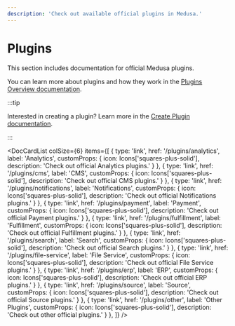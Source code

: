 ```yaml
---
description: 'Check out available official plugins in Medusa.'
---
```



# Plugins

This section includes documentation for official Medusa plugins.

You can learn more about plugins and how they work in the [Plugins Overview documentation](../development/plugins/overview.mdx).

:::tip

Interested in creating a plugin? Learn more in the [Create Plugin documentation](../development/plugins/create).

:::

<!-- vale docs.Acronyms = NO -->

<DocCardList colSize={6} items={[
  {
    type: 'link',
    href: '/plugins/analytics',
    label: 'Analytics',
    customProps: {
      icon: Icons['squares-plus-solid'],
      description: 'Check out official Analytics plugins.'
    }
  },
  {
    type: 'link',
    href: '/plugins/cms',
    label: 'CMS',
    customProps: {
      icon: Icons['squares-plus-solid'],
      description: 'Check out official CMS plugins.'
    }
  },
  {
    type: 'link',
    href: '/plugins/notifications',
    label: 'Notifications',
    customProps: {
      icon: Icons['squares-plus-solid'],
      description: 'Check out official Notifications plugins.'
    }
  },
  {
    type: 'link',
    href: '/plugins/payment',
    label: 'Payment',
    customProps: {
      icon: Icons['squares-plus-solid'],
      description: 'Check out official Payment plugins.'
    }
  },
  {
    type: 'link',
    href: '/plugins/fulfillment',
    label: 'Fulfillment',
    customProps: {
      icon: Icons['squares-plus-solid'],
      description: 'Check out official Fulfillment plugins.'
    }
  },
  {
    type: 'link',
    href: '/plugins/search',
    label: 'Search',
    customProps: {
      icon: Icons['squares-plus-solid'],
      description: 'Check out official Search plugins.'
    }
  },
  {
    type: 'link',
    href: '/plugins/file-service',
    label: 'File Service',
    customProps: {
      icon: Icons['squares-plus-solid'],
      description: 'Check out official File Service plugins.'
    }
  },
  {
    type: 'link',
    href: '/plugins/erp',
    label: 'ERP',
    customProps: {
      icon: Icons['squares-plus-solid'],
      description: 'Check out official ERP plugins.'
    }
  },
  {
    type: 'link',
    href: '/plugins/source',
    label: 'Source',
    customProps: {
      icon: Icons['squares-plus-solid'],
      description: 'Check out official Source plugins.'
    }
  },
  {
    type: 'link',
    href: '/plugins/other',
    label: 'Other Plugins',
    customProps: {
      icon: Icons['squares-plus-solid'],
      description: 'Check out other official plugins.'
    }
  },
]} />

<!-- vale docs.Acronyms = YES -->
